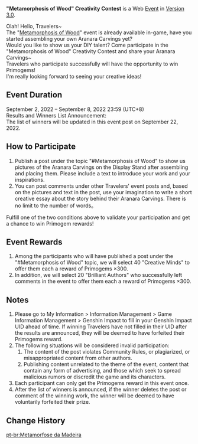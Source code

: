 {{Event
|name              = "Metamorphosis of Wood" Creativity Contest
|image             = Metamorphosis of Wood Creativity Contest.png
|type              = Web
|type2             = Submission
|time_known        = yes
|time_start        = 2022-09-02 12:00:00
|time_start_offset = GMT+8
|time_end          = 2022-09-08 23:59:59
|time_end_offset   = GMT+8
|link              = https://www.hoyolab.com/article/7945141
}}
'''"Metamorphosis of Wood" Creativity Contest''' is a Web [[Event]] in [[Version 3.0]].

Olah! Hello, Travelers~<br />
The "[[Graven Innocence/Metamorphosis of Wood|Metamorphosis of Wood]]" event is already available in-game, have you started assembling your own Aranara Carvings yet?<br />
Would you like to show us your DIY talent? Come participate in the "Metamorphosis of Wood" Creativity Contest and share your Aranara Carvings~<br />
Travelers who participate successfully will have the opportunity to win Primogems!<br />
I'm really looking forward to seeing your creative ideas!

==Event Duration==
September 2, 2022 – September 8, 2022 23:59 (UTC+8)<br />
Results and Winners List Announcement:<br />
The list of winners will be updated in this event post on September 22, 2022.

==How to Participate==
# Publish a post under the topic "#Metamorphosis of Wood" to show us pictures of the Aranara Carvings on the Display Stand after assembling and placing them. Please include a text to introduce your work and your inspirations.
# You can post comments under other Travelers' event posts and, based on the pictures and text in the post, use your imagination to write a short creative essay about the story behind their Aranara Carvings. There is no limit to the number of words。

Fulfill one of the two conditions above to validate your participation and get a chance to win Primogem rewards!

==Event Rewards==
# Among the participants who will have published a post under the "#Metamorphosis of Wood" topic, we will select 40 "Creative Minds" to offer them each a reward of Primogems ×300.
# In addition, we will select 20 "Brilliant Authors" who successfully left comments in the event to offer them each a reward of Primogems ×300.

==Notes==
# Please go to My Information > Information Management > Game Information Management > Genshin Impact to fill in your Genshin Impact UID ahead of time. If winning Travelers have not filled in their UID after the results are announced, they will be deemed to have forfeited their Primogems reward.
# The following situations will be considered invalid participation:
## The content of the post violates Community Rules, or plagiarized, or misappropriated content from other authors.
## Publishing content unrelated to the theme of the event, content that contain any form of advertising, and those which seek to spread malicious rumors or discredit the game and its characters.
# Each participant can only get the Primogems reward in this event once.
# After the list of winners is announced, if the winner deletes the post or comment of the winning work, the winner will be deemed to have voluntarily forfeited their prize.

==Change History==
{{Change History|3.0}}

[[pt-br:Metamorfose da Madeira]]